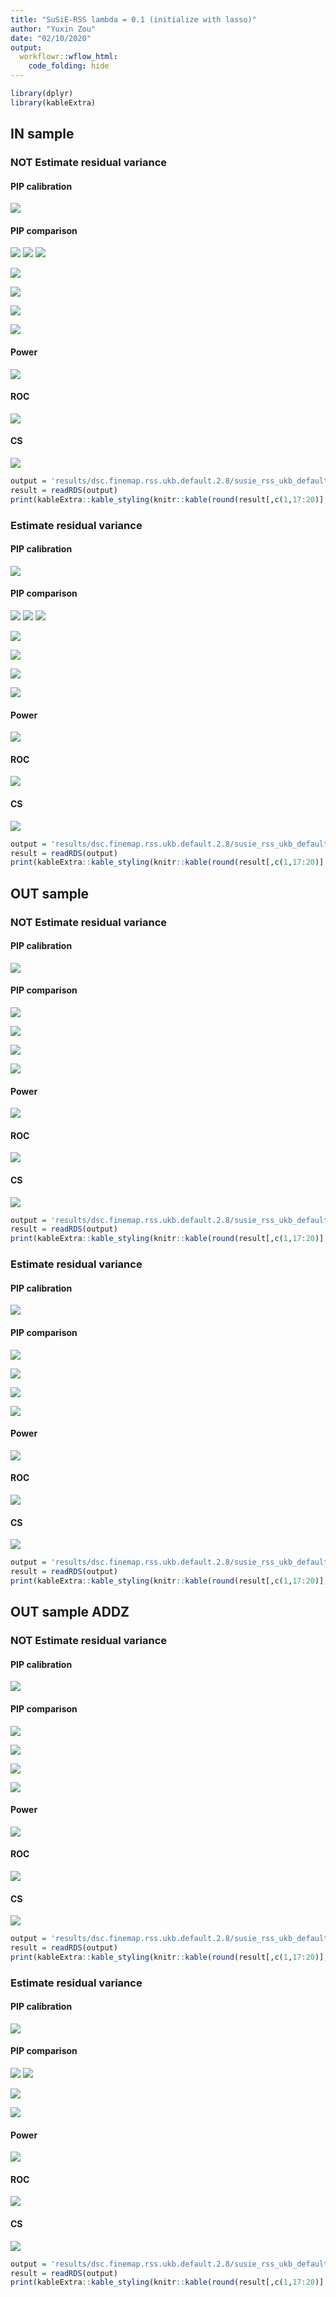```yaml
---
title: "SuSiE-RSS lambda = 0.1 (initialize with lasso)"
author: "Yuxin Zou"
date: "02/10/2020"
output:
  workflowr::wflow_html:
    code_folding: hide
---
```


```r
library(dplyr)
library(kableExtra)
```

## IN sample

### NOT Estimate residual variance

#### PIP calibration

![](../results/dsc.finemap.rss.ukb.default.2.8/susie_rss_ukb_default_pip_calibration/susie_rss_ukb_default_pip_initlasso_AZFALSE_ldin_sample_ERFALSE_lamb0.1_pipcali.png)

#### PIP comparison

![](../results/dsc.finemap.rss.ukb.default.2.8/susie_rss_ukb_default_pip_comparison/susie_rss_ukb_default_pip_initlasso_AZFALSE_ldin_sample_ERFALSE_lamb0.1_rssVSsusie.png)
![](../results/dsc.finemap.rss.ukb.default.2.8/susie_rss_ukb_default_pip_comparison/susie_rss_ukb_default_pip_initlasso_AZFALSE_ldin_sample_ERFALSE_lamb0.1_rssVScaviar.png)
![](../results/dsc.finemap.rss.ukb.default.2.8/susie_rss_ukb_default_pip_comparison/susie_rss_ukb_default_pip_initlasso_AZFALSE_ldin_sample_ERFALSE_lamb0.1_rssVSfinemap.png)

![](../results/dsc.finemap.rss.ukb.default.2.8/susie_rss_ukb_default_pip_comparison/susie_rss_ukb_default_pip_initlasso_AZFALSE_ldin_sample_ERFALSE_lamb0.1_rssVSfinemapv3.png)

![](../results/dsc.finemap.rss.ukb.default.2.8/susie_rss_ukb_default_pip_comparison/susie_rss_ukb_default_pip_initlasso_AZFALSE_ldin_sample_ERFALSE_lamb0.1_susieVScaviar.png)

![](../results/dsc.finemap.rss.ukb.default.2.8/susie_rss_ukb_default_pip_comparison/susie_rss_ukb_default_pip_initlasso_AZFALSE_ldin_sample_ERFALSE_lamb0.1_susieVSfinemap.png)

![](../results/dsc.finemap.rss.ukb.default.2.8/susie_rss_ukb_default_pip_comparison/susie_rss_ukb_default_pip_initlasso_AZFALSE_ldin_sample_ERFALSE_lamb0.1_susieVSfinemapv3.png)

#### Power

![](../results/dsc.finemap.rss.ukb.default.2.8/susie_rss_ukb_default_roc/susie_rss_ukb_default_pip_initlasso_AZFALSE_ldin_sample_ERFALSE_lamb0.1_roc_all_power_combine.png)

#### ROC

![](../results/dsc.finemap.rss.ukb.default.2.8/susie_rss_ukb_default_roc/susie_rss_ukb_default_pip_initlasso_AZFALSE_ldin_sample_ERFALSE_lamb0.1_roc_all_roc_combine.png)

#### CS

![](../results/dsc.finemap.rss.ukb.default.2.8/susie_rss_ukb_default_cs_compare/susie_rss_ukb_default_pip_initlasso_AZFALSE_ldin_sample_ERFALSE_lamb0.1_cs_plots.png)

```r
output = 'results/dsc.finemap.rss.ukb.default.2.8/susie_rss_ukb_default_cs_compare/susie_rss_ukb_default_pip_initlasso_AZFALSE_ldin_sample_ERFALSE_lamb0.1_cs.rds'
result = readRDS(output)
print(kableExtra::kable_styling(knitr::kable(round(result[,c(1,17:20)],4))))
```

### Estimate residual variance

#### PIP calibration

![](../results/dsc.finemap.rss.ukb.default.2.8/susie_rss_ukb_default_pip_calibration/susie_rss_ukb_default_pip_initlasso_AZFALSE_ldin_sample_ERTRUE_lamb0.1_pipcali.png)

#### PIP comparison

![](../results/dsc.finemap.rss.ukb.default.2.8/susie_rss_ukb_default_pip_comparison/susie_rss_ukb_default_pip_initlasso_AZFALSE_ldin_sample_ERTRUE_lamb0.1_rssVSsusie.png)
![](../results/dsc.finemap.rss.ukb.default.2.8/susie_rss_ukb_default_pip_comparison/susie_rss_ukb_default_pip_initlasso_AZFALSE_ldin_sample_ERTRUE_lamb0.1_rssVScaviar.png)
![](../results/dsc.finemap.rss.ukb.default.2.8/susie_rss_ukb_default_pip_comparison/susie_rss_ukb_default_pip_initlasso_AZFALSE_ldin_sample_ERTRUE_lamb0.1_rssVSfinemap.png)

![](../results/dsc.finemap.rss.ukb.default.2.8/susie_rss_ukb_default_pip_comparison/susie_rss_ukb_default_pip_initlasso_AZFALSE_ldin_sample_ERTRUE_lamb0.1_rssVSfinemapv3.png)

![](../results/dsc.finemap.rss.ukb.default.2.8/susie_rss_ukb_default_pip_comparison/susie_rss_ukb_default_pip_initlasso_AZFALSE_ldin_sample_ERTRUE_lamb0.1_susieVScaviar.png)

![](../results/dsc.finemap.rss.ukb.default.2.8/susie_rss_ukb_default_pip_comparison/susie_rss_ukb_default_pip_initlasso_AZFALSE_ldin_sample_ERTRUE_lamb0.1_susieVSfinemap.png)

![](../results/dsc.finemap.rss.ukb.default.2.8/susie_rss_ukb_default_pip_comparison/susie_rss_ukb_default_pip_initlasso_AZFALSE_ldin_sample_ERTRUE_lamb0.1_susieVSfinemapv3.png)

#### Power

![](../results/dsc.finemap.rss.ukb.default.2.8/susie_rss_ukb_default_roc/susie_rss_ukb_default_pip_initlasso_AZFALSE_ldin_sample_ERTRUE_lamb0.1_roc_all_power_combine.png)

#### ROC

![](../results/dsc.finemap.rss.ukb.default.2.8/susie_rss_ukb_default_roc/susie_rss_ukb_default_pip_initlasso_AZFALSE_ldin_sample_ERTRUE_lamb0.1_roc_all_roc_combine.png)

#### CS

![](../results/dsc.finemap.rss.ukb.default.2.8/susie_rss_ukb_default_cs_compare/susie_rss_ukb_default_pip_initlasso_AZFALSE_ldin_sample_ERTRUE_lamb0.1_cs_plots.png)

```r
output = 'results/dsc.finemap.rss.ukb.default.2.8/susie_rss_ukb_default_cs_compare/susie_rss_ukb_default_pip_initlasso_AZFALSE_ldin_sample_ERTRUE_lamb0.1_cs.rds'
result = readRDS(output)
print(kableExtra::kable_styling(knitr::kable(round(result[,c(1,17:20)],4))))
```

## OUT sample

### NOT Estimate residual variance

#### PIP calibration

![](../results/dsc.finemap.rss.ukb.default.2.8/susie_rss_ukb_default_pip_calibration/susie_rss_ukb_default_pip_initlasso_AZFALSE_ldref_sample_ERFALSE_lamb0.1_pipcali.png)

#### PIP comparison

![](../results/dsc.finemap.rss.ukb.default.2.8/susie_rss_ukb_default_pip_comparison/susie_rss_ukb_default_pip_initlasso_AZFALSE_ldref_sample_ERFALSE_lamb0.1_rssVSsusie.png)

![](../results/dsc.finemap.rss.ukb.default.2.8/susie_rss_ukb_default_pip_comparison/susie_rss_ukb_default_pip_initlasso_AZFALSE_ldref_sample_ERFALSE_lamb0.1_rssVScaviar.png)

![](../results/dsc.finemap.rss.ukb.default.2.8/susie_rss_ukb_default_pip_comparison/susie_rss_ukb_default_pip_initlasso_AZFALSE_ldref_sample_ERFALSE_lamb0.1_rssVSfinemap.png)

![](../results/dsc.finemap.rss.ukb.default.2.8/susie_rss_ukb_default_pip_comparison/susie_rss_ukb_default_pip_initlasso_AZFALSE_ldref_sample_ERFALSE_lamb0.1_rssVSfinemapv3.png)

#### Power

![](../results/dsc.finemap.rss.ukb.default.2.8/susie_rss_ukb_default_roc/susie_rss_ukb_default_pip_initlasso_AZFALSE_ldref_sample_ERFALSE_lamb0.1_roc_all_power_combine.png)

#### ROC

![](../results/dsc.finemap.rss.ukb.default.2.8/susie_rss_ukb_default_roc/susie_rss_ukb_default_pip_initlasso_AZFALSE_ldref_sample_ERFALSE_lamb0.1_roc_all_roc_combine.png)

#### CS

![](../results/dsc.finemap.rss.ukb.default.2.8/susie_rss_ukb_default_cs_compare/susie_rss_ukb_default_pip_initlasso_AZFALSE_ldref_sample_ERFALSE_lamb0.1_cs_plots.png)

```r
output = 'results/dsc.finemap.rss.ukb.default.2.8/susie_rss_ukb_default_cs_compare/susie_rss_ukb_default_pip_initlasso_AZFALSE_ldref_sample_ERFALSE_lamb0.1_cs.rds'
result = readRDS(output)
print(kableExtra::kable_styling(knitr::kable(round(result[,c(1,17:20)],4))))
```

### Estimate residual variance

#### PIP calibration

![](../results/dsc.finemap.rss.ukb.default.2.8/susie_rss_ukb_default_pip_calibration/susie_rss_ukb_default_pip_initlasso_AZFALSE_ldref_sample_ERTRUE_lamb0.1_pipcali.png)

#### PIP comparison

![](../results/dsc.finemap.rss.ukb.default.2.8/susie_rss_ukb_default_pip_comparison/susie_rss_ukb_default_pip_initlasso_AZFALSE_ldref_sample_ERTRUE_lamb0.1_rssVSsusie.png)

![](../results/dsc.finemap.rss.ukb.default.2.8/susie_rss_ukb_default_pip_comparison/susie_rss_ukb_default_pip_initlasso_AZFALSE_ldref_sample_ERTRUE_lamb0.1_rssVScaviar.png)

![](../results/dsc.finemap.rss.ukb.default.2.8/susie_rss_ukb_default_pip_comparison/susie_rss_ukb_default_pip_initlasso_AZFALSE_ldref_sample_ERTRUE_lamb0.1_rssVSfinemap.png)

![](../results/dsc.finemap.rss.ukb.default.2.8/susie_rss_ukb_default_pip_comparison/susie_rss_ukb_default_pip_initlasso_AZFALSE_ldref_sample_ERTRUE_lamb0.1_rssVSfinemapv3.png)

#### Power

![](../results/dsc.finemap.rss.ukb.default.2.8/susie_rss_ukb_default_roc/susie_rss_ukb_default_pip_initlasso_AZFALSE_ldref_sample_ERTRUE_lamb0.1_roc_all_power_combine.png)

#### ROC

![](../results/dsc.finemap.rss.ukb.default.2.8/susie_rss_ukb_default_roc/susie_rss_ukb_default_pip_initlasso_AZFALSE_ldref_sample_ERTRUE_lamb0.1_roc_all_roc_combine.png)

#### CS

![](../results/dsc.finemap.rss.ukb.default.2.8/susie_rss_ukb_default_cs_compare/susie_rss_ukb_default_pip_initlasso_AZFALSE_ldref_sample_ERTRUE_lamb0.1_cs_plots.png)

```r
output = 'results/dsc.finemap.rss.ukb.default.2.8/susie_rss_ukb_default_cs_compare/susie_rss_ukb_default_pip_initlasso_AZFALSE_ldref_sample_ERTRUE_lamb0.1_cs.rds'
result = readRDS(output)
print(kableExtra::kable_styling(knitr::kable(round(result[,c(1,17:20)],4))))
```

## OUT sample ADDZ

### NOT Estimate residual variance

#### PIP calibration

![](../results/dsc.finemap.rss.ukb.default.2.8/susie_rss_ukb_default_pip_calibration/susie_rss_ukb_default_pip_initlasso_AZTRUE_ldref_sample_ERFALSE_lamb0.1_pipcali.png)

#### PIP comparison

![](../results/dsc.finemap.rss.ukb.default.2.8/susie_rss_ukb_default_pip_comparison/susie_rss_ukb_default_pip_initlasso_AZTRUE_ldref_sample_ERFALSE_lamb0.1_rssVSsusie.png)

![](../results/dsc.finemap.rss.ukb.default.2.8/susie_rss_ukb_default_pip_comparison/susie_rss_ukb_default_pip_initlasso_AZTRUE_ldref_sample_ERFALSE_lamb0.1_rssVScaviar.png)

![](../results/dsc.finemap.rss.ukb.default.2.8/susie_rss_ukb_default_pip_comparison/susie_rss_ukb_default_pip_initlasso_AZTRUE_ldref_sample_ERFALSE_lamb0.1_rssVSfinemap.png)

![](../results/dsc.finemap.rss.ukb.default.2.8/susie_rss_ukb_default_pip_comparison/susie_rss_ukb_default_pip_initlasso_AZTRUE_ldref_sample_ERFALSE_lamb0.1_rssVSfinemapv3.png)

#### Power

![](../results/dsc.finemap.rss.ukb.default.2.8/susie_rss_ukb_default_roc/susie_rss_ukb_default_pip_initlasso_AZTRUE_ldref_sample_ERFALSE_lamb0.1_roc_all_power_combine.png)

#### ROC

![](../results/dsc.finemap.rss.ukb.default.2.8/susie_rss_ukb_default_roc/susie_rss_ukb_default_pip_initlasso_AZTRUE_ldref_sample_ERFALSE_lamb0.1_roc_all_roc_combine.png)

#### CS

![](../results/dsc.finemap.rss.ukb.default.2.8/susie_rss_ukb_default_cs_compare/susie_rss_ukb_default_pip_initlasso_AZTRUE_ldref_sample_ERFALSE_lamb0.1_cs_plots.png)

```r
output = 'results/dsc.finemap.rss.ukb.default.2.8/susie_rss_ukb_default_cs_compare/susie_rss_ukb_default_pip_initlasso_AZTRUE_ldref_sample_ERFALSE_lamb0.1_cs.rds'
result = readRDS(output)
print(kableExtra::kable_styling(knitr::kable(round(result[,c(1,17:20)],4))))
```

### Estimate residual variance

#### PIP calibration

![](../results/dsc.finemap.rss.ukb.default.2.8/susie_rss_ukb_default_pip_calibration/susie_rss_ukb_default_pip_initlasso_AZTRUE_ldref_sample_ERTRUE_lamb0.1_pipcali.png)

#### PIP comparison

![](../results/dsc.finemap.rss.ukb.default.2.8/susie_rss_ukb_default_pip_comparison/susie_rss_ukb_default_pip_initlasso_AZTRUE_ldref_sample_ERTRUE_lamb0.1_rssVSsusie.png)
![](../results/dsc.finemap.rss.ukb.default.2.8/susie_rss_ukb_default_pip_comparison/susie_rss_ukb_default_pip_initlasso_AZTRUE_ldref_sample_ERTRUE_lamb0.1_rssVScaviar.png)

![](../results/dsc.finemap.rss.ukb.default.2.8/susie_rss_ukb_default_pip_comparison/susie_rss_ukb_default_pip_initlasso_AZTRUE_ldref_sample_ERTRUE_lamb0.1_rssVSfinemap.png)

![](../results/dsc.finemap.rss.ukb.default.2.8/susie_rss_ukb_default_pip_comparison/susie_rss_ukb_default_pip_initlasso_AZTRUE_ldref_sample_ERTRUE_lamb0.1_rssVSfinemapv3.png)

#### Power

![](../results/dsc.finemap.rss.ukb.default.2.8/susie_rss_ukb_default_roc/susie_rss_ukb_default_pip_initlasso_AZTRUE_ldref_sample_ERTRUE_lamb0.1_roc_all_power_combine.png)

#### ROC

![](../results/dsc.finemap.rss.ukb.default.2.8/susie_rss_ukb_default_roc/susie_rss_ukb_default_pip_initlasso_AZTRUE_ldref_sample_ERTRUE_lamb0.1_roc_all_roc_combine.png)

#### CS

![](../results/dsc.finemap.rss.ukb.default.2.8/susie_rss_ukb_default_cs_compare/susie_rss_ukb_default_pip_initlasso_AZTRUE_ldref_sample_ERTRUE_lamb0.1_cs_plots.png)

```r
output = 'results/dsc.finemap.rss.ukb.default.2.8/susie_rss_ukb_default_cs_compare/susie_rss_ukb_default_pip_initlasso_AZTRUE_ldref_sample_ERTRUE_lamb0.1_cs.rds'
result = readRDS(output)
print(kableExtra::kable_styling(knitr::kable(round(result[,c(1,17:20)],4))))
```